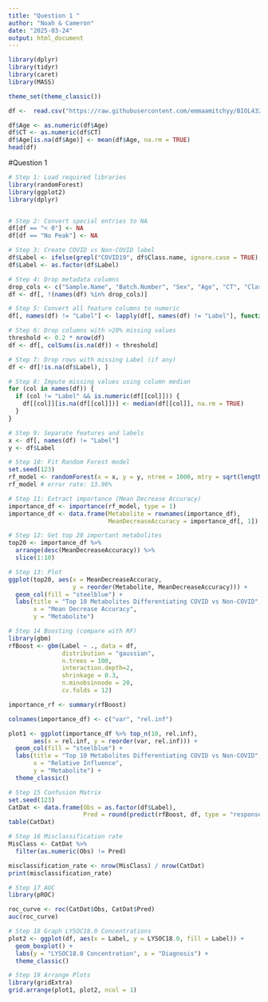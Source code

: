 ```yaml
---
title: "Question 1 "
author: "Noah & Cameron"
date: "2025-03-24"
output: html_document
---
```


```r
library(dplyr)
library(tidyr)
library(caret)
library(MASS)

theme_set(theme_classic())

df <-  read.csv("https://raw.githubusercontent.com/emmaamitchyy/BIOL432_Gr3_Final/refs/heads/main/Data_Input/RawData.csv") # made more concise

df$Age <- as.numeric(df$Age)
df$CT <- as.numeric(df$CT)
df$Age[is.na(df$Age)] <- mean(df$Age, na.rm = TRUE) 
head(df)
```

#Question 1 

```r
# Step 1: Load required libraries 
library(randomForest)
library(ggplot2)
library(dplyr)


# Step 2: Convert special entries to NA
df[df == "< 0"] <- NA
df[df == "No Peak"] <- NA

# Step 3: Create COVID vs Non-COVID label
df$Label <- ifelse(grepl("COVID19", df$Class.name, ignore.case = TRUE), "COVID", "Non-COVID")
df$Label <- as.factor(df$Label)

# Step 4: Drop metadata columns
drop_cols <- c("Sample.Name", "Batch.Number", "Sex", "Age", "CT", "Class.name")
df <- df[, !(names(df) %in% drop_cols)]

# Step 5: Convert all feature columns to numeric
df[, names(df) != "Label"] <- lapply(df[, names(df) != "Label"], function(x) as.numeric(as.character(x)))

# Step 6: Drop columns with >20% missing values
threshold <- 0.2 * nrow(df)
df <- df[, colSums(is.na(df)) < threshold] 

# Step 7: Drop rows with missing Label (if any)
df <- df[!is.na(df$Label), ]

# Step 8: Impute missing values using column median
for (col in names(df)) {
  if (col != "Label" && is.numeric(df[[col]])) {
    df[[col]][is.na(df[[col]])] <- median(df[[col]], na.rm = TRUE)
  }
}

# Step 9: Separate features and labels
x <- df[, names(df) != "Label"]
y <- df$Label

# Step 10: Fit Random Forest model
set.seed(123)
rf_model <- randomForest(x = x, y = y, ntree = 1000, mtry = sqrt(length(x)), nodesize = 5, importance = TRUE)
rf_model # error rate: 13.96%
```

```r
# Step 11: Extract importance (Mean Decrease Accuracy)
importance_df <- importance(rf_model, type = 1)
importance_df <- data.frame(Metabolite = rownames(importance_df),
                            MeanDecreaseAccuracy = importance_df[, 1])

# Step 12: Get top 20 important metabolites
top20 <- importance_df %>%
  arrange(desc(MeanDecreaseAccuracy)) %>%
  slice(1:10)

# Step 13: Plot
ggplot(top20, aes(x = MeanDecreaseAccuracy,
                  y = reorder(Metabolite, MeanDecreaseAccuracy))) +
  geom_col(fill = "steelblue") +
  labs(title = "Top 10 Metabolites Differentiating COVID vs Non-COVID",
       x = "Mean Decrease Accuracy",
       y = "Metabolite")
```

```r
# Step 14 Boosting (compare with RF)
library(gbm)
rfBoost <- gbm(Label ~ ., data = df,
               distribution = "gaussian",
               n.trees = 100,
               interaction.depth=2,
               shrinkage = 0.3,
               n.minobsinnode = 20,
               cv.folds = 12)

importance_rf <- summary(rfBoost)

colnames(importance_df) <- c("var", "rel.inf")

plot1 <- ggplot(importance_df %>% top_n(10, rel.inf), 
       aes(x = rel.inf, y = reorder(var, rel.inf))) +
  geom_col(fill = "steelblue") +
  labs(title = "Top 10 Metabolites Differentiating COVID vs Non-COVID",
       x = "Relative Influence",
       y = "Metabolite") +
  theme_classic()
```

```r
# Step 15 Confusion Matrix
set.seed(123)
CatDat <- data.frame(Obs = as.factor(df$Label),
                     Pred = round(predict(rfBoost, df, type = "response"),0))
table(CatDat)
```

```r
# Step 16 Misclassification rate
MisClass <- CatDat %>% 
  filter(as.numeric(Obs) != Pred)

misclassification_rate <- nrow(MisClass) / nrow(CatDat)
print(misclassification_rate)
```

```r

# Step 17 AUC
library(pROC)

roc_curve <- roc(CatDat$Obs, CatDat$Pred)
auc(roc_curve)
```

```r
# Step 18 Graph LYSOC18.0 Concentrations
plot2 <- ggplot(df, aes(x = Label, y = LYSOC18.0, fill = Label)) +
  geom_boxplot() +
  labs(y = "LYSOC18.0 Concentration", x = "Diagnosis") +
  theme_classic()

# Step 19 Arrange Plots
library(gridExtra)
grid.arrange(plot1, plot2, ncol = 1)
```










